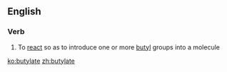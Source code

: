 ==English==

===Verb===
{{en-verb|butylat}}

# {{context|organic chemistry|lang=en}} To [[react]] so as to introduce one or more [[butyl]] groups into a molecule

[[ko:butylate]]
[[zh:butylate]]